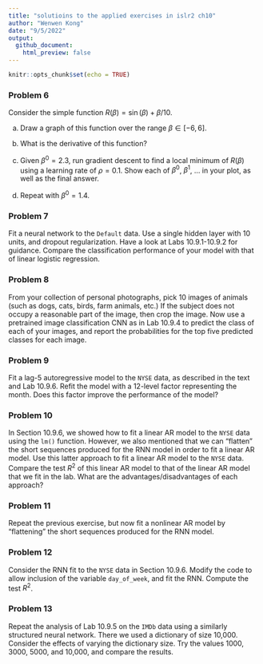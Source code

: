 ```yaml
---
title: "solutioins to the applied exercises in islr2 ch10"
author: "Wenwen Kong"
date: "9/5/2022"
output:
  github_document:
    html_preview: false
---
```


```r
knitr::opts_chunk$set(echo = TRUE)
```

### Problem 6
Consider the simple function $R(\beta) = \sin(\beta) + \beta/10.$

  (a)
  Draw a graph of this function over the range $\beta \in [-6, 6].$
  
  (b)
  What is the derivative of this function?
  
  (c)
  Given $\beta^{0} = 2.3$, run gradient descent to find a local minimum of $R(\beta)$ using a learning rate of $\rho = 0.1$. Show each of $\beta^{0}$, $\beta^{1}$, ... in your plot, as well as the final answer. 
  
  (d)
  Repeat with $\beta^{0} = 1.4.$
  
### Problem 7
Fit a neural network to the `Default` data. Use a single hidden layer with 10 units, and dropout regularization. Have a look at Labs 10.9.1-10.9.2 for guidance. Compare the classification performance of your model with that of linear logistic regression. 

### Problem 8
From your collection of personal photographs, pick 10 images of animals (such as dogs, cats, birds, farm animals, etc.) If the subject does not occupy a reasonable part of the image, then crop the image. Now use a pretrained image classification CNN as in Lab 10.9.4 to predict the class of each of your images, and report the probabilities for the top five predicted classes for each image. 

### Problem 9
Fit a lag-5 autoregressive model to the `NYSE` data, as described in the text and Lab 10.9.6. Refit the model with a 12-level factor representing the month. Does this factor improve the performance of the model?

### Problem 10
In Section 10.9.6, we showed how to fit a linear AR model to the `NYSE` data using the `lm()` function. However, we also mentioned that we can "flatten" the short sequences produced for the RNN model in order to fit a linear AR model. Use this latter approach to fit a linear AR model to the `NYSE` data. Compare the test $R^{2}$ of this linear AR model to that of the linear AR model that we fit in the lab. What are the advantages/disadvantages of each approach?

### Problem 11
Repeat the previous exercise, but now fit a nonlinear AR model by "flattening" the short sequences produced for the RNN model. 

### Problem 12
Consider the RNN fit to the `NYSE` data in Section 10.9.6. Modify the code to allow inclusion of the variable `day_of_week`, and fit the RNN. Compute the test $R^{2}$. 

### Problem 13
Repeat the analysis of Lab 10.9.5 on the `IMDb` data using a similarly structured neural network. There we used a dictionary of size 10,000. Consider the effects of varying the dictionary size. Try the values 1000, 3000, 5000, and 10,000, and compare the results. 

